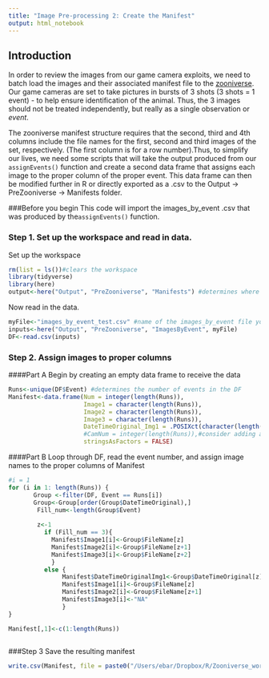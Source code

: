 ```yaml
---
title: "Image Pre-processing 2: Create the Manifest"
output: html_notebook
---
```

## Introduction
In order to review the images from our game camera exploits, we need to batch load the images and their associated manifest file to the [zooniverse](http://www.zooniverse.org).  Our game cameras are set to take pictures in bursts of 3 shots (3 shots = 1 event) - to help ensure identification of the animal.  Thus, the 3 images should not be treated independently, but really as a single observation or *event*.  

The zooniverse manifest structure requires that the second, third and 4th columns include the file names for the first, second and third images of the set, respectively. (The first column is for a row number).Thus, to simplify our lives, we need some scripts that will take the output produced from our `assignEvents()` function and create a second data frame that assigns each image to the proper column of the proper event. This data frame can then be modified further in R or directly exported as a .csv to the Output -> PreZooniverse -> Manifests folder.

###Before you begin
This code will import the images_by_event .csv that was produced by the`assignEvents()` function.

### Step 1. Set up the workspace and read in data.
Set up the workspace
```r
rm(list = ls())#clears the workspace
library(tidyverse) 
library(here)
output<-here("Output", "PreZooniverse", "Manifests") #determines where to write output data file.
```
Now read in the data.  
```r
myFile<-"images_by_event_test.csv" #name of the images_by_event file you wish to use
inputs<-here("Output", "PreZooniverse", "ImagesByEvent", myFile)
DF<-read.csv(inputs)
```
### Step 2. Assign images to proper columns
####Part A 
Begin by creating an empty data frame to receive the data
```r
Runs<-unique(DF$Event) #determines the number of events in the DF
Manifest<-data.frame(Num = integer(length(Runs)),
                     Image1 = character(length(Runs)),
                     Image2 = character(length(Runs)),
                     Image3 = character(length(Runs)), 
                     DateTimeOriginal_Img1 = .POSIXct(character(length(Runs))),
                     #CamNum = integer(length(Runs)),#consider adding a way to record a column with camera number for manifest
                     stringsAsFactors = FALSE)
```

####Part B 
Loop through DF, read the event number, and assign image names to the proper columns of Manifest

```r

#i = 1
for (i in 1: length(Runs)) {
       Group <-filter(DF, Event == Runs[i])
       Group<-Group[order(Group$DateTimeOriginal),]
        Fill_num<-length(Group$Event)
        
        z<-1
          if (Fill_num == 3){
            Manifest$Image1[i]<-Group$FileName[z]
            Manifest$Image2[i]<-Group$FileName[z+1]
            Manifest$Image3[i]<-Group$FileName[z+2]
            }
          else {
               Manifest$DateTimeOriginalImg1<-Group$DateTimeOriginal[z]
               Manifest$Image1[i]<-Group$FileName[z]
               Manifest$Image2[i]<-Group$FileName[z+1]
               Manifest$Image3[i]<-"NA"
               }
}

Manifest[,1]<-c(1:length(Runs))
  

```
###Step 3
Save the resulting manifest
```r
write.csv(Manifest, file = paste0("/Users/ebar/Dropbox/R/Zooniverse_work/Round1/R1B1manifest_",Sys.Date(), ".csv"))
```

